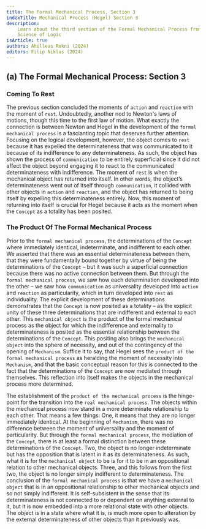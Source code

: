 ```yaml
---
title: The Formal Mechanical Process, Section 3
indexTitle: Mechanical Process (Hegel) Section 3
description:
    Learn about the third section of the Formal Mechanical Process from Hegel's
    Science of Logic
isArticle: true
authors: Ahilleas Rokni (2024)
editors: Filip Niklas (2024)
---
```


## (a) The Formal Mechanical Process: Section 3

### Coming To Rest

The previous section concluded the moments of `action` and `reaction` with the moment of `rest`. Undoubtedly, another nod to Newton's laws of motions, though this time to the first law of motion. What exactly the connection is between Newton and Hegel in the development of the `formal mechanical process` is a fascianting topic that deserves further attention. Focusing on the logical development, however, the object comes to `rest` because it has expelled the determinateness that was communicated to it because of its indifference to any determinateness. As such, the object has shown the process of `communication` to be entirely superficial since it did not affect the object beyond engaging it to react to the communicated determinateness with indifference. The moment of `rest` is when the mechanical object has returned into itself. In other words, the object’s determinateness went out of itself through `communication`, it collided with other objects in `action` and `reaction`, and the object has returned to being itself by expelling this determinateness entirely. Now, this moment of returning into itself is crucial for Hegel because it acts as the moment when the `Concept` as a totality has been posited. 

### The Product Of The Formal Mechanical Process

Prior to the `formal mechanical process`, the determinations of the `Concept` where immediately identical, indeterminate, and indifferent to each other. We asserted that there was an essential determinateness between them, that they were fundamentally bound together by virtue of being the determinations of the `Concept` – but it was such a superficial connection because there was no active connection between them. But through the `formal mechanical process`, we saw how each determination developed into the other – we saw how `communication` as universality developed into `action` and `reaction` as particularity, which in turn developed into `rest` as individuality. The explicit development of these determinations demonstrates that the `Concept` is now posited as a totality – as the explicit unity of these three determinations that are indifferent and external to each other. This `mechanical object` is the product of the formal mechanical process as the object for which the indifference and externality to determinateness is posited as the essential relationship between the determinations of the `Concept`. This positing also brings the `mechanical object` into the sphere of necessity, and out of the contingency of the opening of `Mechanism`. Suffice it to say, that Hegel sees the `product of the formal mechanical process` as heralding the moment of necessity into `Mechanism`, and that the basic conceptual reason for this is connected to the fact that the determinations of the `Concept` are now mediated through themselves. This reflection into itself makes the objects in the mechanical process more determined.

The establishment of the `product of the mechanical process` is the hinge-point for the transition into the `real mechanical process`. The objects within the mechanical process now stand in a more determinate relationship to each other. That means a few things: One, it means that they are no longer immediately identical. At the beginning of `Mechanism`, there was no difference between the moment of universality and the moment of particularity. But through the `formal mechanical process`, the mediation of the `Concept`, there is at least a formal distinction between these determinations of the `Concept`. Two, the object is no longer indeterminate but has the opposition that is latent in it as its determinateness. As such, what it is for the `mechanical object` to be is for it to be in an oppositional relation to other mechanical objects. Three, and this follows from the first two, the object is no longer simply indifferent to determinateness. The conclusion of the `formal mechanical process` is that we have a `mechanical object` that is in an oppositional relationship to other mechanical objects and so not simply indifferent. It is self-subsistent in the sense that its determinateness is not connected to or dependent on anything external to it, but it is now embedded into a more relational state with other objects. The object is in a state where what it is, is much more open to alteration by the external determinateness of other objects than it previously was.
